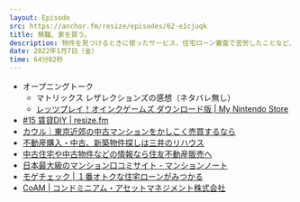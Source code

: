 ```yaml
---
layout: Episode
src: https://anchor.fm/resize/episodes/62-e1cjuqk
title: 無職、家を買う。
description: 物件を見つけるときに使ったサービス、住宅ローン審査で苦労したことなど、東京での中古マンション購入事情について話しました。
date: 2022年1月7日（金）
time: 64分02秒
---
```


- オープニングトーク
    - マトリックス レザレクションズの感想（ネタバレ無し）
    - [レッツプレイ！オインクゲームズ ダウンロード版 | My Nintendo Store](https://store-jp.nintendo.com/list/software/70010000042365.html)
- [#15 賃貸DIY | resize.fm](https://resize.fm/ep/15-apartment-diy)
- [カウル｜東京近郊の中古マンションをかしこく売買するなら](https://kawlu.com/market)
- [不動産購入・中古、新築物件探しは三井のリハウス](https://www.rehouse.co.jp/)
- [中古住宅や中古物件などの情報なら住友不動産販売へ](https://www.stepon.co.jp/buy/)
- [日本最大級のマンション口コミサイト - マンションノート](https://www.mansion-note.com/)
- [モゲチェック | １番オトクな住宅ローンがみつかる](https://mogecheck.jp/)
- [CoAM | コンドミニアム・アセットマネジメント株式会社](https://coam.co.jp/)
